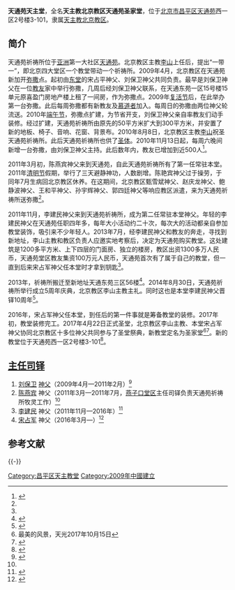 '''天通苑天主堂'''，全名'''天主教北京教区天通苑圣家堂'''，位于[[北京市|北京市]][[昌平区|昌平区]][[天通苑|天通苑]]西一区2号楼3-101，隶属[[天主教北京教区|天主教北京教区]]。

== 简介 ==
天通苑祈祷所位于[[亚洲|亚洲]]第一大社区[[天通苑|天通苑]]。北京教区主教[[李山_(1965年)|李山]]上任后，提出“一带一”，即北京四大堂区一个教堂带动一个祈祷所。2009年4月，北京教区在天通苑新加开[[弥撒|弥撒]]点。起初由[[王府井天主堂|东堂]]的宋占平神父、刘保卫神父共同负责。最早是刘保卫神父在一位[[教友|教友]]家中举行弥撒，几周后经刘保卫神父联系，在天通东苑一区15号楼15单元原喜盈门房地产楼上租了一间房，作为弥撒点。2009年[[复活节|复活节]]后，在此举办第一台弥撒。此后每周弥撒都有新教友及[[慕道者|慕道者]]加入。每周日的弥撒由两位神父轮流送。2010年[[端午节|端午节]]，弥撒点扩建，为节省开支，刘保卫神父亲自率教友们动手装修。经过扩建，天通苑祈祷所由原先的50平方米扩大到300平方米，并安置了新的地板、椅子、音响、花窗、背景布。2010年8月8日，北京教区主教[[李山_(1965年)|李山]]祝圣天通苑祈祷所。此后天通苑祈祷所也供了[[圣体|圣体]]。2010年11月13日起，每周六晚间新增一台弥撒，由刘保卫神父主持。此后数年内，教友已增加到近500人<ref>{{Cite web|url =http://www.catholic-bj.org/content.php?id=1266&fuid=60&tid=58|title =天通苑祈祷所|author =|date =|publisher =天主教北京教区|language =|accessdate =2016-12-30|quote =|deadurl =yes|archiveurl =https://web.archive.org/web/20161231170348/http://www.catholic-bj.org/content.php?id=1266&fuid=60&tid=58|archivedate =2016-12-31}}</ref>。

2011年3月初，陈燕宾神父来到天通苑，自此天通苑祈祷所有了第一任常驻本堂。2011年[[清明节|清明节]]假期，举行了三天避静神功，人数剧增。陈艳宾神父过于操劳，于同年7月生病回北京教区休养。在这期间，北京教区甄雪斌神父、赵庆龙神父、鲍静波神父、王和平神父、孙宇辉神父、郭四廷神父等响应教区派遣，来为天通苑祈祷所送弥撒<ref name=xuxn/>。

2011年11月，李建民神父来到天通苑祈祷所，成为第二任常驻本堂神父。年轻的李建民神父在天通苑任职四年多，每年大小活动约二十次，每次大的活动都亲自参加教堂装饰，吸引来不少年轻人。2013年7月，经李建民神父和教友的奔走，寻找到新地址，李山主教和教区负责人应邀实地考察后，决定为天通苑购买教堂。这处建筑是1200多平方米、上下四层的门面房、独立的楼房，教区出资1300多万人民币，天通苑堂区教友集资100万元人民币，天通苑首次有了属于自己的教堂，但一直到后来宋占军神父任本堂时才拿到钥匙<ref name=xuxn/>。

2013年，祈祷所搬迁至新地址天通东苑三区56楼<ref>{{Cite web  |url = http://www.tianguangbao.org/2013.4.15/1.htm  |title = 天通苑祈祷所善度圣周礼仪  |author =   |date = 2013-04-15  |publisher = [[天光|天光]]  |language =   |accessdate =   |quote =   |archive-date = 2017-01-01  |archive-url = https://web.archive.org/web/20170101001235/http://www.tianguangbao.org/2013.4.15/1.htm  |dead-url = no  }}</ref>。2014年8月30日，天通苑祈祷所举行成立5周年庆典，北京教区李山主教主礼。同时这也是本堂李建民神父晋铎10周年<ref>{{Cite web |url = http://www.tianguangbao.org/2014.9.15/16.htm |title = 天通苑堂区庆祝成立5周年 |author = 千千结 |date = 2014-09-15 |publisher = 天光 |language =  |accessdate =  |quote =  |archive-date = 2017-01-01 |archive-url = https://web.archive.org/web/20170101001238/http://www.tianguangbao.org/2014.9.15/16.htm |dead-url = no }}</ref>。

2016年，宋占军神父任本堂，到任后的第一件事就是筹备教堂的装修。2017年初，教堂装修完工。2017年4月22日正式圣堂，北京教区李山主教、本堂宋占军神父协同北京教区十多位神父共同参与了圣堂祭典，新教堂定名为圣家堂<ref>最美的风景，天光2017年10月15日</ref><ref name=xuxn>{{Cite web |url = http://www.tianguangbao.org/2017.9.1/7.htm |title = 感恩——回顾天通苑堂区的发展 |author = 徐雪宁 |date = 2017-09-01 |publisher = 天光 |language =  |accessdate =  |quote =  |archive-date = 2017-10-29 |archive-url = https://web.archive.org/web/20171029173631/http://www.tianguangbao.org/2017.9.1/7.htm |dead-url = no }}</ref>。新的教堂位于天通苑西一区2号楼3-101<ref>{{Cite web|url =http://www.catholic-bj.org/content.php?id=5593&fuid=63&tid=26|title =北京教区所属堂区及祈祷所2017年圣周礼仪时间安排|author =|date =2017-04-08|publisher =天主教北京教区|language =|accessdate =|quote =|deadurl =yes|archiveurl =https://web.archive.org/web/20171029173745/http://www.catholic-bj.org/content.php?id=5593&fuid=63&tid=26|archivedate =2017-10-29}}</ref>。

== [[主任司铎|主任司铎]] ==
# [[刘保卫|刘保卫]] [[神父|神父]]（2009年4月—2011年2月）<ref>{{Cite web |url = http://www.tianguangbao.org/2016.6.15/7.htm |title = 我是小小通讯员 |author = 徐雪宁 |date = 2016-06-15 |publisher = 天光 |language =  |accessdate =  |quote =  |archive-date = 2016-12-30 |archive-url = https://web.archive.org/web/20161230160744/http://www.tianguangbao.org/2016.6.15/7.htm |dead-url = no }}</ref>
# [[陈燕宾|陈燕宾]] 神父（2011年3月—2011年7月，[[燕子口天主堂|燕子口堂区]]主任司铎负责天通苑祈祷所牧灵工作）<ref name=xuxn/>
# [[李建民_(北京神父)|李建民]] 神父（2011年11月—2016年）<ref>{{Cite web|url =http://www.catholic-bj.org/content.php?id=5057&fuid=49&tid=49|title =北京天主教神哲学院圣弥额尔教堂简史|author =|date =|publisher =天主教北京教区|language =|accessdate =2016-12-30|quote =|deadurl =yes|archiveurl =https://web.archive.org/web/20170111044112/http://www.catholic-bj.org/content.php?id=5057&fuid=49&tid=49|archivedate =2017-01-11}}</ref>
# [[宋占军|宋占军]] 神父（2016年3月—）<ref>{{Cite web |url = http://www.chinacatholic.org/News/show/id/34764.html |title = 北京：天主教北京教区神职人员2016年最新调动名单 |author =  |date = 2016-03-31 |publisher = 信德网 |language =  |accessdate =  |quote =  |archive-date = 2016-12-26 |archive-url = https://web.archive.org/web/20161226060200/http://www.chinacatholic.org/News/show/id/34764.html |dead-url = no }}</ref>

== 参考文献 ==
{{Reflist|30em}}

{{-}}
{{北京教堂}}

[[Category:昌平区天主教堂|Category:昌平区天主教堂]]
[[Category:2009年中國建立|Category:2009年中國建立]]